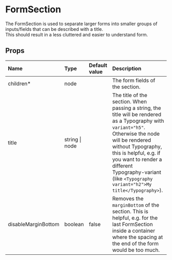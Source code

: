 
<Meta title="Docs/Components/Form/FormSection" />

# FormSection

The FormSection is used to separate larger forms into smaller groups of inputs/fields that can be described with a title.<br/>
This should result in a less cluttered and easier to understand form.

<Canvas>
    <Story id="stories-components-form-formsection--example" />
</Canvas>

## Props

| Name                | Type           | Default value | Description                                                                                                                                                                                                                                                                                                  |
| :------------------ | :------------- | :------------ | :----------------------------------------------------------------------------------------------------------------------------------------------------------------------------------------------------------------------------------------------------------------------------------------------------------- |
| children\*          | node           |               | The form fields of the section.                                                                                                                                                                                                                                                                              |
| title               | string \| node |               | The title of the section. When passing a string, the title will be rendered as a Typography with `variant="h5"`. Otherwise the node will be rendered without Typography, this is helpful, e.g. if you want to render a different Typography-variant (like `<Typography variant="h2">My title</Typography>`). |
| disableMarginBottom | boolean        | false         | Removes the `marginBottom` of the section. This is helpful, e.g. for the last FormSection inside a container where the spacing at the end of the form would be too much.                                                                                                                                     |
